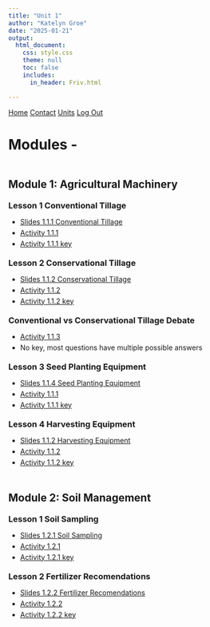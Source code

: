```yaml
---
title: "Unit 1"
author: "Katelyn Groe"
date: "2025-01-21"
output:
  html_document:
    css: style.css
    theme: null
    toc: false
    includes:
      in_header: Friv.html

---
```


<script src="https://cdn.auth0.com/js/auth0-spa-js/1.19/auth0-spa-js.production.js"></script>

<script src="https://identity.netlify.com/v1/netlify-identity-widget.js"></script>


<nav>
  <a href="index.html">Home</a>
  <a href="contact.html">Contact</a>
  <a href="Modules.html">Units</a>
  <!-- Replaced the button with an anchor tag -->
  <a href="#" id="logout">Log Out</a>
</nav>



<p style="margin-bottom: 20px;"></p>

<style>
  h2 {
    margin-top: 50px; /* Add extra space above module headers */
    margin-bottom: 20px;
  }
  h3, h4 {
    margin-top: 20px;
    margin-bottom: 10px;
  }
  ul {
    margin-bottom: 20px;
  }
  li {
    margin-bottom: 5px;
  }
</style>



# Modules - 

## Module 1: Agricultural Machinery 
### Lesson 1 Conventional Tillage 
- [Slides 1.1.1 Conventional Tillage](TR\Unit1\1 Types of Machinery\1 Tillage\Lesson1.1.1 - Conventional Tillage\lesson 1.1.1.pptx)
- [Activity 1.1.1](TR\Unit1\1 Types of Machinery\1 Tillage\Lesson1.1.1 - Conventional Tillage\Activity 1.1.1.docx)
- [Activity 1.1.1 key](TR\Unit1\1 Types of Machinery\1 Tillage\Lesson1.1.1 - Conventional Tillage\Activity 1.1.1 key.docx)

### Lesson 2 Conservational Tillage 
- [Slides 1.1.2 Conservational Tillage](TR\Unit1\1 Types of Machinery\1 Tillage\Lesson1.1.2 - Conservational Tillage\Conservational Tillage 1.1.2.pptx)
- [Activity 1.1.2](TR\Unit1\1 Types of Machinery\1 Tillage\Lesson1.1.2 - Conservational Tillage\Activity 1.1.2.docx)
- [Activity 1.1.2 key](TR\Unit1\1 Types of Machinery\1 Tillage\Lesson1.1.2 - Conservational Tillage\Activity 1.1.2.docx)

### Conventional vs Conservational Tillage Debate
- [Activity 1.1.3](TR\Unit1\1 Types of Machinery\1 Tillage\Lesson1.1.2 - Conservational Tillage\Activity 1.1.3.docx)
- No key, most questions have multiple possible answers

### Lesson 3 Seed Planting Equipment 
- [Slides 1.1.4 Seed Planting Equipment](TR\Unit1\1 Types of Machinery\2 Planters\lesson 1.1.1.pptx)
- [Activity 1.1.1](TR\Unit1\1 Types of Machinery\1 Tillage\Lesson1.1.1 - Conventional Tillage\Activity 1.1.1.docx)
- [Activity 1.1.1 key](TR\Unit1\1 Types of Machinery\1 Tillage\Lesson1.1.1 - Conventional Tillage\Activity 1.1.1 key.docx)

### Lesson 4 Harvesting Equipment 
- [Slides 1.1.2 Harvesting Equipment](TR\Unit1\1 Types of Machinery\1 Tillage\Lesson1.1.2 - Conservational Tillage\Conservational Tillage 1.1.2.pptx)
- [Activity 1.1.2](TR\Unit1\1 Types of Machinery\1 Tillage\Lesson1.1.2 - Conservational Tillage\Activity 1.1.2.docx)
- [Activity 1.1.2 key](TR\Unit1\1 Types of Machinery\1 Tillage\Lesson1.1.2 - Conservational Tillage\Activity 1.1.2.docx)


## Module 2: Soil Management 
### Lesson 1 Soil Sampling  
- [Slides 1.2.1 Soil Sampling](TR\Unit1\2 Soil Management\1 Soil Sampling\Lesson 1.2.1 collecting soil samples.pptx)
- [Activity 1.2.1](TR\Unit1\2 Soil Management\1 Soil Sampling\Soil Sampling Methods.docx)
- [Activity 1.2.1 key](TR\Unit1\1 Types of Machinery\1 Tillage\Lesson1.1.1 - Conventional Tillage\Activity 1.1.1 key.docx)

### Lesson 2 Fertilizer Recomendations   
- [Slides 1.2.2 Fertilizer Recomendations](TR\Unit1\2 Soil Management\2 Fertilizer recomendations\Lesson 1.2.2 Fertilizer recomendations.pptx)
- [Activity 1.2.2](TR\Unit1\2 Soil Management\2 Fertilizer recomendations\Fertilizer Prescriptions Presentation Notes.docx)
- [Activity 1.2.2 key](TR\Unit1\2 Soil Management\2 Fertilizer recomendations\Fertilizer Prescriptions Presentation Notes Answer Key.docx)


<script>
    let auth0 = null;

    async function configureAuth() {
        auth0 = await createAuth0Client({
            domain: "dev-0xxzru015pu8i5d0.us.auth0.com",
            client_id: "GWN2JjxHHq1CB1m23kCWTOUsFYcAqjdo",
            redirect_uri: "https://pathttt2.netlify.app/callback"
        });

        const isAuthenticated = await auth0.isAuthenticated();

        if (isAuthenticated) {
            const user = await auth0.getUser();
            updateUI(user);
        }
    }

    async function logout() {
        const baseUrl = window.location.origin + "/index.html";

        await auth0.logout({
            logoutParams: {
                returnTo: baseUrl
            }
        });

        // Manual redirect to avoid Auth0's default "OK" page
        window.location.href = baseUrl;
    }

    function updateUI(user) {
        document.getElementById("user-info").innerText = "Welcome, " + user.email;
    }

    document.getElementById("logout").addEventListener("click", function(e) {
        e.preventDefault();
        logout();
    });

    window.onload = configureAuth;
</script>


